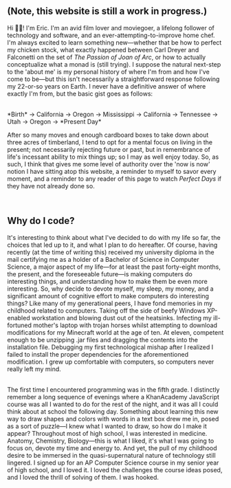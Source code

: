 ## (Note, this website is still a work in progress.)

Hi 👋🏼! I'm Eric. I'm an avid film lover and moviegoer, a lifelong follower of
technology and software, and an ever-attempting-to-improve home chef. I'm always excited to learn something new&mdash;whether that be how to perfect my chicken stock, what
exactly happened between Carl Dreyer and Falconetti on the set of *The Passion of Joan of Arc*, or how to actually conceptualize
what a monad is (still trying). I suppose the natural next-step to the 'about me' is my personal history of where I'm from and how
I've come to be&mdash;but this isn't necessarily a straightforward response following my 22-or-so years on Earth. I never have a
definitive answer of where exactly I'm from, but the basic gist goes as follows:

<div className="center">
<br />
*Birth* &rarr; California &rarr; Oregon &rarr; Mississippi &rarr; California &rarr; Tennessee &rarr; Utah &rarr; Oregon &rarr; *Present Day*
<br />
</div>

After so many moves and enough cardboard boxes to take down about three acres of timberland, I tend to opt for a mental focus on living
in the present; not necessarily rejecting future or past, but in remembrance of life's incessant ability to mix things up; so I may as
well enjoy today. So, as such, I think that gives me some level of authority over the 'now is now' notion I have sitting atop this website,
a reminder to myself to savor every moment, and a reminder to any reader of this page to watch *Perfect Days* if they have not already done so.

<br />

## Why do I code?
It's interesting to think about what I've decided to do with my life so far, the choices that led up to it, and what I plan to do hereafter. Of course,
having recently (at the time of writing this) received my university diploma in the mail certifying me as a holder of a Bachelor of Science in
Computer Science, a major aspect of my life&mdash;for at least the past forty-eight months, the present, and the foreseeable future&mdash;is
making computers do interesting things, and understanding how to make them be even more interesting. So, why decide to devote myself, my sleep, my money, and a
significant amount of cognitive effort to make computers do interesting things? Like many of my generational peers, I have fond memories in my childhood related to computers. Taking off the side of
beefy Windows XP-enabled workstation and blowing dust out of the heatsinks. Infecting my ill-fortuned mother's laptop with trojan horses
whilst attempting to download modifications for my Minecraft world at the age of ten. At eleven, competent enough to be unzipping .jar
files and dragging the contents into the installation file. Debugging my first technological mishap after I realized I failed to install
the proper dependencies for the aforementioned modification. I grew up comfortable with computers, so computers never really left my mind.

<br />
The first time I encountered programming was in the fifth grade. I distinctly remember a long sequence of evenings where a KhanAcademy
JavaScript course was all I wanted to do for the rest of the night, and it was all I could think about at school the following day. Something about learning this new way to draw shapes and colors with words in a text box drew me in, posed as a sort of puzzle&mdash;I knew what I wanted to draw, so how do I make it appear?
Throughout most of high school, I was interested in medicine. Anatomy, Chemistry, Biology&mdash;this is what I liked, it's what
I was going to focus on, devote my time and energy to. And yet, the pull of my childhood desire to be immersed in the quasi-supernatural
nature of technology still lingered. I signed up for an AP Computer Science course in my senior year of high school, and I loved it.
I loved the challenges the course ideas posed, and I loved the thrill of solving of them. I was hooked.

<br />
